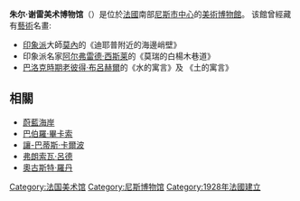 '''朱尔·谢雷美术博物馆'''（{{lang-fr|Musée des Beaux-Arts Jules Chéret}}）是位於[[法國|法國]]南部[[尼斯|尼斯]][[市中心|市中心]]的[[美術|美術]][[博物館|博物館]]。 该館曾經藏有[[藝術|藝術]]名畫:
* [[印象派|印象派]]大師[[莫內|莫內]]的《迪耶普附近的海邊峭壁》
* 印象派名家[[阿尔弗雷德·西斯莱|阿尔弗雷德·西斯莱]]的《莫瑞的白楊木巷道》
* [[巴洛克時期|巴洛克時期]][[老彼得·布呂赫爾|老彼得·布呂赫爾]]的《水的寓言》及 《土的寓言》

== 相關 ==
* [[蔚藍海岸|蔚藍海岸]]
* [[巴伯羅·畢卡索|巴伯羅·畢卡索]]
* [[讓-巴蒂斯·卡爾波|讓-巴蒂斯·卡爾波]]
* [[弗朗索瓦·呂德|弗朗索瓦·呂德]]
* [[奧古斯特·羅丹|奧古斯特·羅丹]]

{{Authority control}}
[[Category:法国美术馆|Category:法国美术馆]]
[[Category:尼斯博物馆|Category:尼斯博物馆]]
[[Category:1928年法國建立|Category:1928年法國建立]]